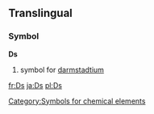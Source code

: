 ==Translingual==
===Symbol===
'''Ds'''
#{{chemistry}} symbol for [[darmstadtium]]
[[Category:Symbols for chemical elements]]

[[fr:Ds]]
[[ja:Ds]]
[[pl:Ds]]